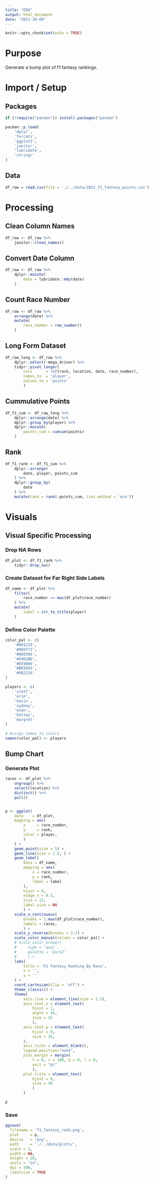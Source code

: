 ```yaml
---
title: "EDA"
output: html_document
date: "2022-10-09"
---
```


```r
knitr::opts_chunk$set(echo = TRUE)
```

# Purpose
Generate a bump plot of f1 fantasy rankings.

# Import / Setup
## Packages

```r
if (!require("pacman")) install.packages("pacman")

pacman::p_load(
    'dplyr',
    'forcats',
    'ggplot2',
    'janitor',
    'lubridate',
    'stringr'
)

```
## Data
```r
df_raw = read.csv(file = './../data/2022_f1_fantasy_points.csv')
```

# Processing
## Clean Column Names
```r
df_raw <- df_raw %>%
    janitor::clean_names()
```

## Convert Date Column
```r
df_raw <- df_raw %>% 
    dplyr::mutate(
        date = lubridate::mdy(date)
    )
```

## Count Race Number
```r
df_raw <- df_raw %>%
    arrange(date) %>% 
    mutate(
        race_number = row_number()
    )
```

## Long Form Dataset
```r
df_raw_long <- df_raw %>% 
    dplyr::select(-mega_driver) %>% 
    tidyr::pivot_longer(
        cols      = !c(track, location, date, race_number), 
        names_to  = 'player',
        values_to = 'points'
        )

```

## Cummulative Points
```r
df_f1_cum <- df_raw_long %>% 
    dplyr::arrange(date) %>% 
    dplyr::group_by(player) %>% 
    dplyr::mutate(
        points_cum = cumsum(points)
    )
```

## Rank
```r
df_f1_rank <- df_f1_cum %>% 
    dplyr::arrange(
        date, player, points_cum
    ) %>% 
    dplyr::group_by(
        date
    ) %>% 
    mutate(rank = rank(-points_cum, ties.method = 'min'))
```


# Visuals
## Visual Specific Processing
### Drop NA Rows
```r
df_plot <- df_f1_rank %>% 
    tidyr::drop_na()
```

### Create Dataset for Far Right Side Labels
```r
df_name <- df_plot %>% 
    filter(
        race_number == max(df_plot$race_number)
    ) %>% 
    mutate(
        label = str_to_title(player)
    )
```

### Define Color Palette
```r
color_pal <- c(
    '#001219',
    '#005F73',
    '#0A9396',
    '#94D2BD',
    '#EE9B00',
    '#BB3E03',
    '#9B2226'
)

players <- c(
    'scott',
    'erin',
    'kevin', 
    'sydney',
    'evan',
    'kelsey',
    'margret'
)

# Assign names to colors
names(color_pal) <- players
```

## Bump Chart
### Generate Plot
```r
races <- df_plot %>% 
    ungroup() %>%
    select(location) %>% 
    distinct() %>% 
    pull()


p <- ggplot(
    data    = df_plot, 
    mapping = aes(
        x     = race_number,
        y     = rank,
        color = player,
        )
    ) +
    geom_point(size = 5) +
    geom_line(size = 2.5, ) +
    geom_label(
        data = df_name,
        mapping = aes(
            x = race_number, 
            y = rank, 
            label = label
        ),
        hjust = 0, 
        nudge_x = 0.5, 
        size = 13, 
        label.size = NA
        ) +
    scale_x_continuous(
        breaks = 1:max(df_plot$race_number),
        labels = races, 
        ) +
    scale_y_reverse(breaks = 1:7) +
    scale_color_manual(values = color_pal) +
    # scale_color_brewer(
    #     type = 'qual',
    #     palette = 'Dark2'
    #     ) +
    labs(
        title = 'F1 Fantasy Ranking By Race', 
        x = '',
        y = ''
    ) +
    coord_cartesian(clip = 'off') +
    theme_classic() +
    theme(
        axis.line = element_line(size = 1.5),
        axis.text.x = element_text(
            hjust = 1,
            angle = 45, 
            size = 25
            ),
        axis.text.y = element_text(
            hjust = 0,
            size = 35,
        ),
        axis.ticks = element_blank(),
        legend.position="none", 
        plot.margin = margin(
            t = 0, r = 100, b = 0, l = 0, 
            unit = "pt"
            ),
        plot.title = element_text(
            hjust = 0,
            size = 40
            )
        )

p
```

### Save
```r
ggsave(
  filename = 'f1_fantasy_rank.png',
  plot     = p,
  device   = 'png',
  path     = './../data/plots/',
  scale = 1,
  width = NA,
  height = 10,
  units = "in",
  dpi = 300,
  limitsize = TRUE
)
```

